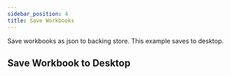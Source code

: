 ```yaml
---
sidebar_position: 4
title: Save Workbooks
---
```


Save workbooks as json to backing store. This example saves to desktop.

## Save Workbook to Desktop

```javascript
